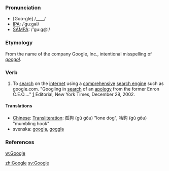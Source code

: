 ===Pronunciation===
*[Goo-gle] /____/
*[[w:IPA|IPA]]: /ˈguːgəl/
*[[w:SAMPA|SAMPA]]: /'gu:g@l/
===Etymology===
From the name of the company Google, Inc., intentional misspelling of ''[[googol]]''.
===Verb===
# To [[search]] on the [[internet]] using a [[comprehensive]] [[search engine]] such as google.com. "Googling in [[search]] of an [[apology]] from the former Enron C.E.O...." [http://www.nytimes.com/2002/12/28/opinion/28KELL.html?pagewanted=2&todaysheadlines] Editorial, New York Times, December 28, 2002.
====Translations====
*[[Chinese]]: [[Transliteration]]: 孤狗 (gū gǒu) "lone dog", 咕鉤 (gū gōu) "mumbling hook"
*svenska: [[googla]], [[goggla]]
===References===
[[w:Google]]

[[zh:Google]]
[[sv:Google]]